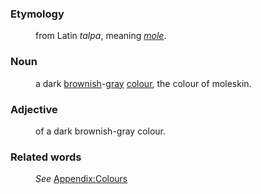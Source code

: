 ===Etymology===
:from Latin ''talpa'',  meaning ''[[mole]]''.
===Noun===
:a dark [[brown]]ish-[[gray]] [[color|colour]], the colour of moleskin.
===Adjective===
:of a dark brownish-gray colour.
===Related words===
:''See'' [[Wiktionary_Appendix:Colours|Appendix:Colours]]